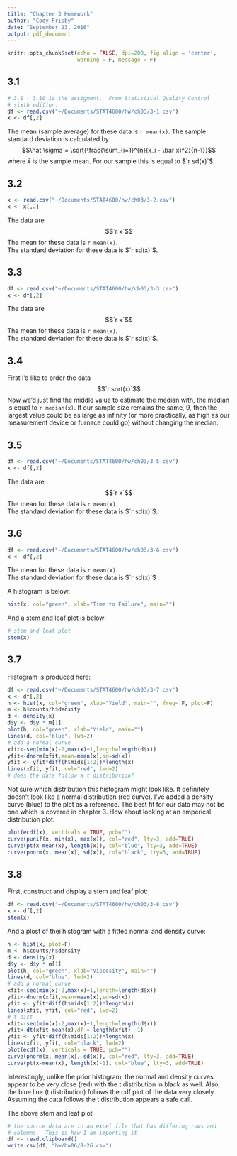 ```yaml
---
title: "Chapter 3 Homework"
author: "Cody Frisby"
date: "September 23, 2016"
output: pdf_document
---
```


```r
knitr::opts_chunk$set(echo = FALSE, dpi=200, fig.align = 'center',
                      warning = F, message = F)
```

## 3.1  

```r
# 3.1 - 3.10 is the assigment.  From Statistical Quality Control
# sixth edition. 
df <- read.csv("~/Documents/STAT4600/hw/ch03/3-1.csv")
x <- df[,2]
```

The mean (sample average) for these data is `r mean(x)`.  The sample standard deviation is calculated by $$\hat \sigma = \sqrt{\frac{\sum_{i=1}^{n}(x_i - \bar x)^2}{n-1}}$$ where $\bar x$ is the sample mean.  For our sample this is equal to $`r sd(x)`$.  

## 3.2  

```r
x <- read.csv("~/Documents/STAT4600/hw/ch03/3-2.csv")
x <- x[,2]
```

The data are $$`r x`$$
The mean for these data is `r mean(x)`.  
The standard deviation for these data is $`r sd(x)`$.  

## 3.3  

```r
df <- read.csv("~/Documents/STAT4600/hw/ch03/3-3.csv")
x <- df[,2]
```

The data are $$`r x`$$
The mean for these data is `r mean(x)`.  
The standard deviation for these data is $`r sd(x)`$. 

## 3.4  

First I'd like to order the data $$`r sort(x)`$$  Now we'd just find the middle value to estimate the median with, the median is equal to `r median(x)`.  If our sample size remains the same, 9, then the largest value could be as large as infinity (or more practically, as high as our measurement device or furnace could go) without changing the median.  

## 3.5  

```r
df <- read.csv("~/Documents/STAT4600/hw/ch03/3-5.csv")
x <- df[,2]
```

The data are $$`r x`$$
The mean for these data is `r mean(x)`.  
The standard deviation for these data is $`r sd(x)`$. 

## 3.6  

```r
df <- read.csv("~/Documents/STAT4600/hw/ch03/3-6.csv")
x <- df[,2]
```

The mean for these data is `r mean(x)`.  
The standard deviation for these data is $`r sd(x)`$

A histogram is below:  

```r
hist(x, col="green", xlab="Time to Failure", main="")
```

And a stem and leaf plot is below:  

```r
# stem and leaf plot
stem(x)
```

## 3.7  

Histogram is produced here:  

```r
df <- read.csv("~/Documents/STAT4600/hw/ch03/3-7.csv")
x <- df[,2]
h <- hist(x, col="green", xlab="Yield", main="", freq= F, plot=F)
m <- h$counts/h$density
d <- density(x)
d$y <- d$y * m[1]
plot(h, col="green", xlab="Yield", main="")
lines(d, col="blue", lwd=2)
# add a normal curve
xfit<-seq(min(x)-2,max(x)+1,length=length(d$x)) 
yfit<-dnorm(xfit,mean=mean(x),sd=sd(x)) 
yfit <- yfit*diff(h$mids[1:2])*length(x) 
lines(xfit, yfit, col="red", lwd=2)
# does the data follow a t distribution?
```

Not sure which distribution this histogram might look like.  It definitely doesn't look like a normal distribution (red curve).  I've added a density curve (blue) to the plot as a reference.  The best fit for our data may not be one which is covered in chapter 3. How about looking at an emperical distribution plot:  

```r
plot(ecdf(x), verticals = TRUE, pch="")
curve(punif(x, min(x), max(x)), col="red", lty=3, add=TRUE)
curve(pt(x-mean(x), length(x)), col="blue", lty=3, add=TRUE)
curve(pnorm(x, mean(x), sd(x)), col="black", lty=3, add=TRUE)
```


## 3.8  

First, construct and display a stem and leaf plot:  

```r
df <- read.csv("~/Documents/STAT4600/hw/ch03/3-8.csv")
x <- df[,2]
stem(x)
```

And a plost of thei histogram with a fitted normal and density curve: 

```r
h <- hist(x, plot=F)
m <- h$counts/h$density
d <- density(x)
d$y <- d$y * m[1]
plot(h, col="green", xlab="Viscosity", main="")
lines(d, col="blue", lwd=2)
# add a normal curve
xfit<-seq(min(x)-2,max(x)+1,length=length(d$x)) 
yfit<-dnorm(xfit,mean=mean(x),sd=sd(x)) 
yfit <- yfit*diff(h$mids[1:2])*length(x) 
lines(xfit, yfit, col="red", lwd=2)
# t dist
xfit<-seq(min(x)-2,max(x)+1,length=length(d$x)) 
yfit<-dt(xfit-mean(x),df = length(xfit) -1) 
yfit <- yfit*diff(h$mids[1:2])*length(x) 
lines(xfit, yfit, col="black", lwd=2)
plot(ecdf(x), verticals = TRUE, pch="")
curve(pnorm(x, mean(x), sd(x)), col="red", lty=3, add=TRUE)
curve(pt(x-mean(x), length(x)-1), col="blue", lty=3, add=TRUE)
```

Interestingly, unlike the prior histogram, the normal and density curves appear to be very close (red) with the t distribution in black as well.  Also, the blue line (t distribution) follows the cdf plot of the data very closely.  Assuming the data follows the t distribution appears a safe call.  

The above stem and leaf plot 

```r
# the source data are in an excel file that has differing rows and 
# columns.  This is how I am importing it
df <- read.clipboard()
write.csv(df, "hw/hw06/8-26.csv")
```

